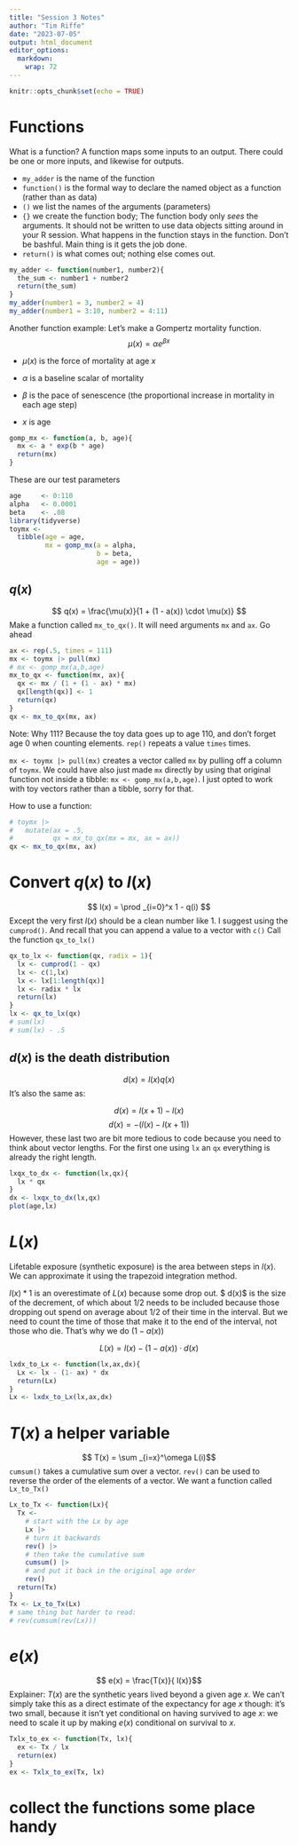 ```yaml
---
title: "Session 3 Notes"
author: "Tim Riffe"
date: "2023-07-05"
output: html_document
editor_options: 
  markdown: 
    wrap: 72
---
```


```r
knitr::opts_chunk$set(echo = TRUE)
```

# Functions

What is a function? A function maps some inputs to an output. There
could be one or more inputs, and likewise for outputs.

-   `my_adder` is the name of the function
-   `function()` is the formal way to declare the named object as a
    function (rather than as data)
-   `()` we list the names of the arguments (parameters)
-   `{}` we create the function body; The function body only *sees* the
    arguments. It should not be written to use data objects sitting
    around in your R session. What happens in the function stays in the
    function. Don't be bashful. Main thing is it gets the job done.
-   `return()` is what comes out; nothing else comes out.

```r

my_adder <- function(number1, number2){
  the_sum <- number1 + number2
  return(the_sum)
}
my_adder(number1 = 3, number2 = 4)
my_adder(number1 = 3:10, number2 = 4:11)
```

Another function example: Let's make a Gompertz mortality function.
$$ \mu(x) = \alpha e^{\beta x}$$

-    $\mu(x)$ is the force of mortality at age $x$

-   $\alpha$ is a baseline scalar of mortality

-    $\beta$ is the pace of senescence (the proportional increase in
    mortality in each age step)

-   $x$ is age

```r
gomp_mx <- function(a, b, age){
  mx <- a * exp(b * age)
  return(mx)
}
```

These are our test parameters
```r
age     <- 0:110
alpha   <- 0.0001
beta    <- .08
library(tidyverse)
toymx <- 
  tibble(age = age,
         mx = gomp_mx(a = alpha,
                      b = beta, 
                      age = age))
```

## $q(x)$

$$ q(x) = \frac{\mu(x)}{1 + (1 - a(x)) \cdot \mu(x)}   $$
Make a function called `mx_to_qx()`. It will need arguments `mx` and `ax`. Go ahead

```r
ax <- rep(.5, times = 111)
mx <- toymx |> pull(mx)
# mx <- gomp_mx(a,b,age)
mx_to_qx <- function(mx, ax){
  qx <- mx / (1 + (1 - ax) * mx)
  qx[length(qx)] <- 1
  return(qx)
}
qx <- mx_to_qx(mx, ax)
```
Note: Why 111? Because the toy data goes up to age 110, and don't forget age 0 when counting elements.
`rep()` repeats a value `times` times.

`mx <- toymx |> pull(mx)` creates a vector called `mx` by pulling off a column of `toymx`. We could have also just made `mx` directly by using that original function not inside a tibble: `mx <- gomp_mx(a,b,age)`. I just opted to work with toy vectors rather than a tibble, sorry for that.

How to use a function:
```r
# toymx |> 
#   mutate(ax = .5,
#          qx = mx_to_qx(mx = mx, ax = ax))
qx <- mx_to_qx(mx, ax)
```

# Convert $q(x)$ to $l(x)$

$$ l(x) = \prod _{i=0}^x 1 - q(i) $$
Except the very first $l(x)$ should be a clean number like 1. 
I suggest using the `cumprod()`.
And recall that you can append a value to a vector with `c()`
Call the function `qx_to_lx()`

```r
qx_to_lx <- function(qx, radix = 1){
  lx <- cumprod(1 - qx)
  lx <- c(1,lx)
  lx <- lx[1:length(qx)]
  lx <- radix * lx
  return(lx)
}
lx <- qx_to_lx(qx)
# sum(lx)
# sum(lx) - .5
```

## $d(x)$ is the death distribution

$$d(x) = l(x)q(x)$$
It's also the same as:

$$ d(x) = l(x+1) - l(x)$$
$$ d(x) = -(l(x) - l(x+1)) $$
However, these last two are bit more tedious to code because you need to think about vector lengths. For the first one using `lx` an `qx` everything is already the right length.

```r
lxqx_to_dx <- function(lx,qx){
  lx * qx
}
dx <- lxqx_to_dx(lx,qx)
plot(age,lx)
```

# $L(x)$

Lifetable exposure (synthetic exposure) is the area between steps in $l(x)$. We can approximate it using the trapezoid integration method.

$l(x) * 1$ is an overestimate of $L(x)$ because some drop out.
$ d(x)$ is the size of the decrement, of which about 1/2 needs to be included because those dropping out spend on average about 1/2 of their time in the interval. But we need to count the time of those that make it to the end of the interval, not those who die. That's why we do $(1-a(x))$

$$ L(x) = l(x) - (1- a(x)) \cdot d(x)$$

```r
lxdx_to_Lx <- function(lx,ax,dx){
  Lx <- lx - (1- ax) * dx
  return(Lx)
}
Lx <- lxdx_to_Lx(lx,ax,dx)

```

# $T(x)$ a helper variable

$$ T(x) = \sum _{i=x}^\omega L(i)$$
`cumsum()` takes a cumulative sum over a vector.
`rev()` can be used to reverse the order of the elements of a vector.
We want a function called `Lx_to_Tx()`
```r
Lx_to_Tx <- function(Lx){
  Tx <-
    # start with the Lx by age
    Lx |> 
    # turn it backwards
    rev() |> 
    # then take the cumulative sum
    cumsum() |> 
    # and put it back in the original age order
    rev()
  return(Tx)
}
Tx <- Lx_to_Tx(Lx)
# same thing but harder to read:
# rev(cumsum(rev(Lx)))
```

# $e(x)$

$$ e(x) = \frac{T(x)}{ l(x)}$$
Explainer: $T(x)$ are the synthetic years lived beyond a given age $x$. We can't simply take this as a direct estimate of the expectancy for age $x$ though: it's two small, because it isn't yet conditional on having survived to age $x$: we need to scale it up by making $e(x)$ conditional on survival to $x$.

```r
Txlx_to_ex <- function(Tx, lx){
  ex <- Tx / lx
  return(ex)
}
ex <- Txlx_to_ex(Tx, lx)
```

# collect the functions some place handy
